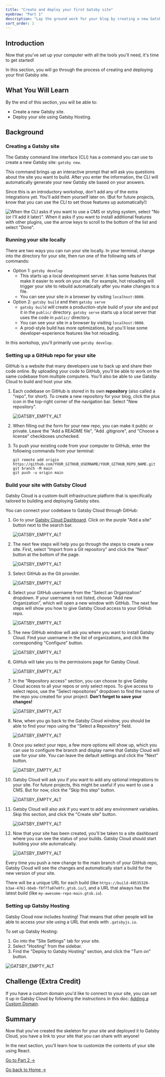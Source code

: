```yaml
---
title: "Create and deploy your first Gatsby site"
eyebrow: "Part 1"
description: "Lay the ground work for your blog by creating a new Gatsby site. You'll also deploy and host your site using Gatsby Cloud."
sort_order: 1
---
```


## Introduction

Now that you've set up your computer with all the tools you'll need, it's time to get started!

In this section, you will go through the process of creating and deploying your first Gatsby site.

## What You Will Learn

By the end of this section, you will be able to:

- Create a new Gatsby site.
- Deploy your site using Gatsby Hosting.

## Background

### Creating a Gatsby site

The Gatsby command line interface (CLI) has a command you can use to create a new Gatsby site: `gatsby new`.

This command brings up an interactive prompt that will ask you questions about the site you want to build. After you enter the information, the CLI will automatically generate your new Gatsby site based on your answers.

Since this is an introductory workshop, don't add any of the extra integrations yet. You'll add them yourself later on. (But for future projects, know that you can use the CLI to set those features up automatically!)

![When the CLI asks if you want to use a CMS or styling system, select "No (or I'll add it later)". When it asks if you want to install additional features with other plugins, use the arrow keys to scroll to the bottom of the list and select "Done".](./gatsby-new.png)

### Running your site locally

There are two ways you can run your site locally. In your terminal, change into the directory for your site, then run one of the following sets of commands:

- Option 1: `gatsby develop`
  - This starts up a local development server. It has some features that make it easier to work on your site. For example, hot reloading will trigger your site to rebuild automatically after you make changes to a file.
  - You can see your site in a browser by visiting `localhost:8000`.
- Option 2: `gatsby build` and then `gatsby serve`
  - `gatsby build` will create a production-style build of your site and put it in the `public/` directory. `gatsby serve` starts up a local server that uses the code in `public/` directory.
  - You can see your site in a browser by visiting `localhost:9000`.
  - A prod-style build has more optimizations, but you'll lose some developer-experience features like hot reloading.

In this workshop, you'll primarily use `gatsby develop`.

### Setting up a GitHub repo for your site

GitHub is a website that many developers use to back up and share their code online. By uploading your code to GitHub, you'll be able to work on the same codebase from multiple computers. You'll also be able to use Gatsby Cloud to build and host your site.

1. Each codebase on GitHub is stored in its own **repository** (also called a "repo", for short). To create a new repository for your blog, click the plus icon in the top-right corner of the navigation bar. Select "New repository".

   ![GATSBY_EMPTY_ALT](./new-repo.png)

1. When filling out the form for your new repo, you can make it public or private. Leave the "Add a README file", "Add .gitignore", and "Choose a license" checkboxes unchecked.

1. To push your existing code from your computer to GitHub, enter the following commands from your terminal:

   ```shell
   git remote add origin https://github.com/YOUR_GITHUB_USERNAME/YOUR_GITHUB_REPO_NAME.git
   git branch -M main
   git push -u origin main
   ```

### Build your site with Gatsby Cloud

Gatsby Cloud is a custom-built infrastructure platform that is specifically tailored to building and deploying Gatsby sites.

You can connect your codebase to Gatsby Cloud through GitHub:

1. Go to your [Gatsby Cloud Dashboard](https://gatsbyjs.com/dashboard/). Click on the purple "Add a site" button next to the search bar.

   ![GATSBY_EMPTY_ALT](./01-create-a-site-button.png)

1. The next few steps will help you go through the steps to create a new site. First, select "Import from a Git repository" and click the "Next" button at the bottom of the page.

   ![GATSBY_EMPTY_ALT](./02-import-a-git-repo.png)

1. Select GitHub as the Git provider.

   ![GATSBY_EMPTY_ALT](./03-select-a-git-provider.png)

1. Select your GitHub username from the "Select an Organization" dropdown. If your username is not listed, choose "Add new Organization", which will open a new window with GitHub. The next few steps will show you how to give Gatsby Cloud access to your GitHub repo.

   ![GATSBY_EMPTY_ALT](./04-add-new-organization.png)

1. The new GitHub window will ask you where you want to install Gatsby Cloud. Find your username in the list of organizations, and click the corresponding "Configure" button.

   ![GATSBY_EMPTY_ALT](./05-github-app-permissions.png)

1. GitHub will take you to the permissions page for Gatsby Cloud.

   ![GATSBY_EMPTY_ALT](./06-gatsby-cloud-app.png)

1. In the "Repository access" section, you can choose to give Gatsby Cloud access to all your repos or only select repos. To give access to select repos, use the "Select repositories" dropdown to find the name of the repo you created for your project. **Don't forget to save your changes!**

   ![GATSBY_EMPTY_ALT](./07-select-repositories-github.png)

1. Now, when you go back to the Gatsby Cloud window, you should be able to find your repo using the "Select a Repository" field.

   ![GATSBY_EMPTY_ALT](./08-select-repository-gatsby-cloud.png)

1. Once you select your repo, a few more options will show up, which you can use to configure the branch and display name that Gatsby Cloud will use for your site. You can leave the default settings and click the "Next" button.

   ![GATSBY_EMPTY_ALT](./09-add-site-details.png)

1. Gatsby Cloud will ask you if you want to add any optional integrations to your site. For future projects, this might be useful if you want to use a CMS. But for now, click the "Skip this step" button.

   ![GATSBY_EMPTY_ALT](./10-optional-integrations.png)

1. Gatsby Cloud will also ask if you want to add any environment variables. Skip this section, and click the "Create site" button.

   ![GATSBY_EMPTY_ALT](./11-setup.png)

1. Now that your site has been created, you'll be taken to a site dashboard where you can see the status of your builds. Gatsby Cloud should start building your site automatically.

   ![GATSBY_EMPTY_ALT](./12-site-page.png)

Every time you push a new change to the main branch of your GitHub repo, Gatsby Cloud will see the changes and automatically start a build for the new version of your site.

There will be a unique URL for each build (like `https://build-49535320-b3ae-4761-bbeb-f8f7fa07e0fc.gtsb.io/`), and a URL that always has the latest build (like `my-awesome-repo-main.gtsb.io`).

### Setting up Gatsby Hosting

Gatsby Cloud now includes hosting! That means that other people will be able to access your site using a URL that ends with `.gatsbyjs.io`.

To set up Gatsby Hosting:

1. Go into the "Site Settings" tab for your site.
1. Select "Hosting" from the sidebar.
1. Find the "Deploy to Gatsby Hosting" section, and click the "Turn on" button.

![GATSBY_EMPTY_ALT](./turn-on-hosting.png)

## Challenge (Extra Credit)

If you have a custom domain you'd like to connect to your site, you can set it up in Gatsby Cloud by following the instructions in this doc: [Adding a Custom Domain](https://www.notion.so/gatsbyjs/Adding-a-Custom-Domain-b711146c4f8146a380bb0ba96fad1928).

## Summary

Now that you've created the skeleton for your site and deployed it to Gatsby Cloud, you have a link to your site that you can share with anyone!

In the next section, you'll learn how to customize the contents of your site using React.

[Go to Part 2 &rarr;](/part-2)

[Go back to Home &rarr;](/)
